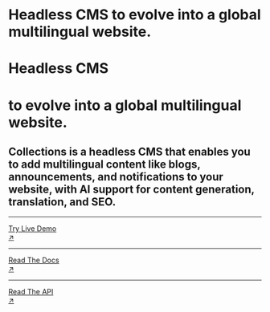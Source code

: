 
<div className="grid grid-cols-1 lg:grid-cols-3 gap-8 mt-8 md:mt-20">
  <div className="cols-span-1 lg:col-span-2">
    <div className="block md:hidden mb-8">
      <h1 className="text-5xl font-black leading-compact">
        <span className="nx-text-primary-600">Headless CMS</span>
        <span> to evolve into a global multilingual website.</span>
      </h1>
    </div>
    <div className="hidden md:block mb-12">
      <h1 className="text-8xl font-black leading-compact">
        <span className="nx-text-primary-600">Headless CMS</span>
      </h1>
      <h1 className="text-8xl font-black">to evolve into a global multilingual website.</h1>
    </div>
    <h2 className="text-lg leading-relaxed">
      Collections is a headless CMS that enables you to add multilingual content like blogs,
      announcements, and notifications to your website, with AI support for content generation,
      translation, and SEO.
    </h2>
  </div>
  <div className="mt-4">
    <hr />
    <a
      target="_blank"
      href="https://app.collectionsdemo.live/admin/"
      rel="dofollow"
      className="hover:nx-text-primary-600 hover:underline"
    >
      <div className="flex py-5">
        <div className="flex-auto">Try Live Demo</div>
        <div className="flex-none">↗</div>
      </div>
    </a>
    <hr />
    <a href="docs/home" className="hover:nx-text-primary-600 hover:underline">
      <div className="flex py-5">
        <div className="flex-auto">Read The Docs</div>
        <div className="flex-none">↗</div>
      </div>
    </a>
    <hr />
    <a href="reference/api" className="hover:nx-text-primary-600 hover:underline">
      <div className="flex py-5">
        <div className="flex-auto">Read The API</div>
        <div className="flex-none">↗</div>
      </div>
    </a>
  </div>
</div>
